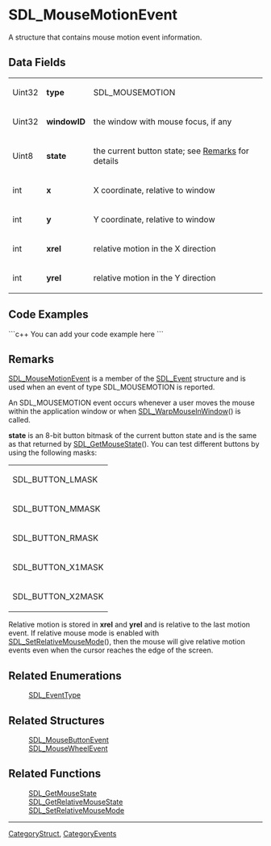 <!-- pragma section-numbers off -->
<!-- pragma disable-camelcase -->

= SDL_MouseMotionEvent =
A structure that contains mouse motion event information.


== Data Fields ==
{|
|Uint32
|'''type'''
|SDL_MOUSEMOTION
|-
|Uint32
|'''windowID'''
|the window with mouse focus, if any
|-
|Uint8
|'''state'''
|the current button state; see [[#Remarks|Remarks]] for details
|-
|int
|'''x'''
|X coordinate, relative to window
|-
|int
|'''y'''
|Y coordinate, relative to window
|-
|int
|'''xrel'''
|relative motion in the X direction
|-
|int
|'''yrel'''
|relative motion in the Y direction
|}


== Code Examples ==
```c++
You can add your code example here
```

== Remarks ==
[[SDL_MouseMotionEvent]] is a member of the [[SDL_Event]] structure and is used when an event of type SDL_MOUSEMOTION is reported.

An SDL_MOUSEMOTION event occurs whenever a user moves the mouse within the application window or when [[SDL_WarpMouseInWindow]]() is called. 

'''state''' is an 8-bit button bitmask of the current button state and is the same as that returned by [[SDL_GetMouseState]]().  You can test different buttons by using the following masks:
{|
|SDL_BUTTON_LMASK
|-
|SDL_BUTTON_MMASK
|-
|SDL_BUTTON_RMASK
|-
|SDL_BUTTON_X1MASK
|-
|SDL_BUTTON_X2MASK
|}

Relative motion is stored in '''xrel''' and '''yrel''' and is relative to the last motion event.  If relative mouse mode is enabled with [[SDL_SetRelativeMouseMode]](), then the mouse will give relative motion events even when the cursor reaches the edge of the screen.

== Related Enumerations ==
:[[SDL_EventType]]

== Related Structures ==
:[[SDL_MouseButtonEvent]]
:[[SDL_MouseWheelEvent]]

== Related Functions ==
:[[SDL_GetMouseState]]
:[[SDL_GetRelativeMouseState]]
:[[SDL_SetRelativeMouseMode]]

----
[[CategoryStruct]], [[CategoryEvents]]
